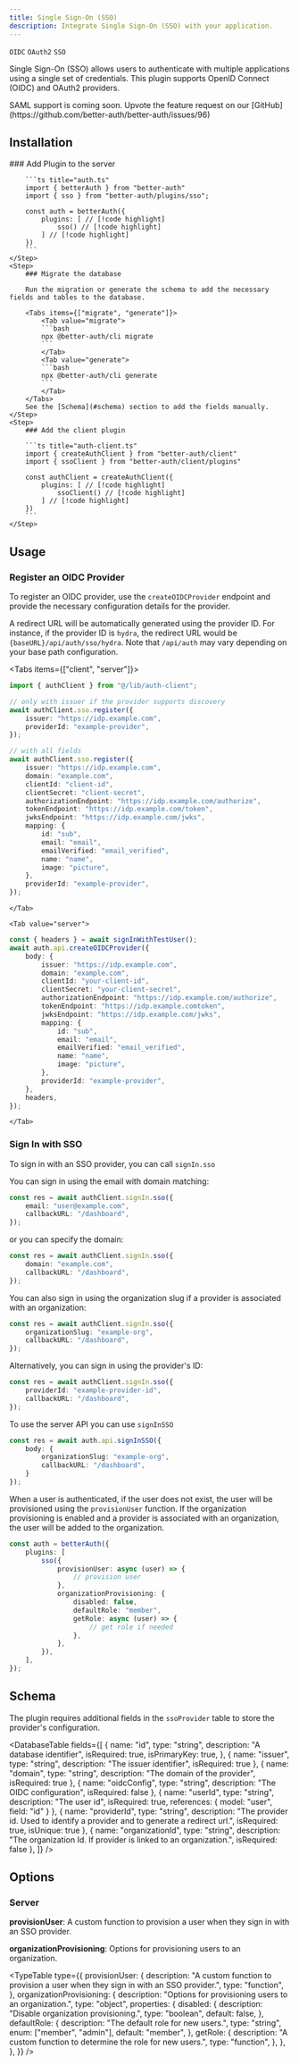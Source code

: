 ```yaml
---
title: Single Sign-On (SSO)
description: Integrate Single Sign-On (SSO) with your application.
---
```


`OIDC` `OAuth2` `SSO`

Single Sign-On (SSO) allows users to authenticate with multiple applications using a single set of credentials. This plugin supports OpenID Connect (OIDC) and OAuth2 providers.

<Callout>
    SAML support is coming soon. Upvote the feature request on our [GitHub](https://github.com/better-auth/better-auth/issues/96)
</Callout>

## Installation

<Steps>
    <Step>
        ### Add Plugin to the server

        ```ts title="auth.ts"
        import { betterAuth } from "better-auth"
        import { sso } from "better-auth/plugins/sso";

        const auth = betterAuth({
            plugins: [ // [!code highlight]
                sso() // [!code highlight]
            ] // [!code highlight]
        })
        ```
    </Step>
    <Step>
        ### Migrate the database

        Run the migration or generate the schema to add the necessary fields and tables to the database.

        <Tabs items={["migrate", "generate"]}>
            <Tab value="migrate">
            ```bash
            npx @better-auth/cli migrate
            ```
            </Tab>
            <Tab value="generate">
            ```bash
            npx @better-auth/cli generate
            ```
            </Tab>
        </Tabs>
        See the [Schema](#schema) section to add the fields manually.
    </Step>
    <Step>
        ### Add the client plugin

        ```ts title="auth-client.ts"
        import { createAuthClient } from "better-auth/client"
        import { ssoClient } from "better-auth/client/plugins"

        const authClient = createAuthClient({
            plugins: [ // [!code highlight]
                ssoClient() // [!code highlight]
            ] // [!code highlight]
        })
        ```
    </Step>
</Steps>

## Usage

### Register an OIDC Provider

To register an OIDC provider, use the `createOIDCProvider` endpoint and provide the necessary configuration details for the provider.

A redirect URL will be automatically generated using the provider ID. For instance, if the provider ID is `hydra`, the redirect URL would be `{baseURL}/api/auth/sso/hydra`. Note that `/api/auth` may vary depending on your base path configuration.

<Tabs items={["client", "server"]}>
    <Tab value="client">
```ts title="register-provider.ts"
import { authClient } from "@/lib/auth-client";

// only with issuer if the provider supports discovery
await authClient.sso.register({
    issuer: "https://idp.example.com",
    providerId: "example-provider",
});

// with all fields
await authClient.sso.register({
    issuer: "https://idp.example.com",
    domain: "example.com",
    clientId: "client-id",
    clientSecret: "client-secret",
    authorizationEndpoint: "https://idp.example.com/authorize",
    tokenEndpoint: "https://idp.example.com/token",
    jwksEndpoint: "https://idp.example.com/jwks",
    mapping: {
        id: "sub",
        email: "email",
        emailVerified: "email_verified",
        name: "name",
        image: "picture",
    },
    providerId: "example-provider",
});
```
    </Tab>

    <Tab value="server">
```ts title="register-provider.ts"
const { headers } = await signInWithTestUser();
await auth.api.createOIDCProvider({
    body: {
        issuer: "https://idp.example.com",
        domain: "example.com",
        clientId: "your-client-id",
        clientSecret: "your-client-secret",
        authorizationEndpoint: "https://idp.example.com/authorize",
        tokenEndpoint: "https://idp.example.comtoken",
        jwksEndpoint: "https://idp.example.com/jwks",
        mapping: {
            id: "sub",
            email: "email",
            emailVerified: "email_verified",
            name: "name",
            image: "picture",
        },
        providerId: "example-provider",
    },
    headers,
});
```
    </Tab>
</Tabs>

### Sign In with SSO

To sign in with an SSO provider, you can call `signIn.sso`

You can sign in using the email with domain matching:

```ts title="sign-in.ts"
const res = await authClient.signIn.sso({
    email: "user@example.com",
    callbackURL: "/dashboard",
});
```

or you can specify the domain:

```ts title="sign-in-domain.ts"
const res = await authClient.signIn.sso({
    domain: "example.com",
    callbackURL: "/dashboard",
});
```

You can also sign in using the organization slug if a provider is associated with an organization:

```ts title="sign-in-org.ts"
const res = await authClient.signIn.sso({
    organizationSlug: "example-org",
    callbackURL: "/dashboard",
});
```

Alternatively, you can sign in using the provider's ID:

```ts title="sign-in-provider-id.ts"
const res = await authClient.signIn.sso({
    providerId: "example-provider-id",
    callbackURL: "/dashboard",
});
```

To use the server API you can use `signInSSO`

```ts title="sign-in-org.ts"
const res = await auth.api.signInSSO({
    body: {
        organizationSlug: "example-org",
        callbackURL: "/dashboard",
    }
});
```

When a user is authenticated, if the user does not exist, the user will be provisioned using the `provisionUser` function. If the organization provisioning is enabled and a provider is associated with an organization, the user will be added to the organization.


```ts title="auth.ts"
const auth = betterAuth({
    plugins: [
        sso({
            provisionUser: async (user) => {
                // provision user
            },
            organizationProvisioning: {
                disabled: false,
                defaultRole: "member",
                getRole: async (user) => {
                    // get role if needed
                },
            },
        }),
    ],
});
```

## Schema

The plugin requires additional fields in the `ssoProvider` table to store the provider's configuration.

<DatabaseTable
    fields={[
        {
            name: "id", type: "string", description: "A database identifier", isRequired: true, isPrimaryKey: true,
        },
        { name: "issuer", type: "string", description: "The issuer identifier", isRequired: true },
        { name: "domain", type: "string", description: "The domain of the provider", isRequired: true },
        { name: "oidcConfig", type: "string", description: "The OIDC configuration", isRequired: false },
        { name: "userId", type: "string", description: "The user id", isRequired: true, references: { model: "user", field: "id" } },
        { name: "providerId", type: "string", description: "The provider id. Used to identify a provider and to generate a redirect url.", isRequired: true, isUnique: true },
        { name: "organizationId", type: "string", description: "The organization Id. If provider is linked to an organization.", isRequired: false },
    ]}
/>

## Options

### Server

**provisionUser**: A custom function to provision a user when they sign in with an SSO provider.

**organizationProvisioning**: Options for provisioning users to an organization.

<TypeTable
  type={{
    provisionUser: {
        description: "A custom function to provision a user when they sign in with an SSO provider.",
        type: "function",
    },
    organizationProvisioning: {
        description: "Options for provisioning users to an organization.",
        type: "object",
        properties: {
            disabled: {
                description: "Disable organization provisioning.",
                type: "boolean",
                default: false,
            },
            defaultRole: {
                description: "The default role for new users.",
                type: "string",
                enum: ["member", "admin"],
                default: "member",
            },
            getRole: {
                description: "A custom function to determine the role for new users.",
                type: "function",
            },
        },
    },
  }}
/>
